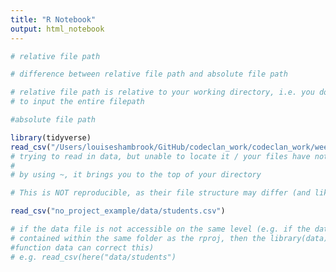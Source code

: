 ```yaml
---
title: "R Notebook"
output: html_notebook
---
```


```r
# relative file path

# difference between relative file path and absolute file path

# relative file path is relative to your working directory, i.e. you do not need
# to input the entire filepath
```

```r
#absolute file path

library(tidyverse)
read_csv("/Users/louiseshambrook/GitHub/codeclan_work/codeclan_work/week_02/day_4/w2_d4_reproducability/no_project_example/")
# trying to read in data, but unable to locate it / your files have not been set up correctly
# 
# by using ~, it brings you to the top of your directory

# This is NOT reproducible, as their file structure may differ (and likely will)
```

```r
read_csv("no_project_example/data/students.csv")
```


```r
# if the data file is not accessible on the same level (e.g. if the data is not
# contained within the same folder as the rproj, then the library(data) with the 
#function data can correct this)
# e.g. read_csv(here("data/students")
```

